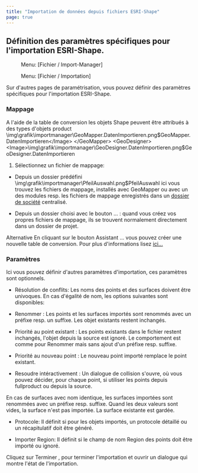 ```yaml
---
title: "Importation de données depuis fichiers ESRI-Shape"
page: true
---
```

## D&#233;finition des param&#232;tres sp&#233;cifiques pour l&#39;importation ESRI-Shape.
<GeoMapper> <Menu> Menu: [Fichier / Import-Manager] </Menu> </GeoMapper><GeoDesigner> <Menu> Menu: [Fichier / Importation] </Menu> </GeoDesigner>

Sur d&#39;autres pages de param&#233;trisation, vous pouvez d&#233;finir des param&#232;tres sp&#233;cifiques pour l&#39;importation ESRI-Shape.

### Mappage
A l&#39;aide de la table de conversion les objets Shape peuvent &#234;tre attribu&#233;s &#224; des types d&#39;objets  <Placeholder>product</Placeholder> 
<GeoMapper>
<Image>\img\grafik\importmanager\GeoMapper.DatenImportieren.png$GeoMapper.DatenImportieren</Image>
</GeoMapper>
<GeoDesigner>
<Image>\img\grafik\importmanager\GeoDesigner.DatenImportieren.png$GeoDesigner.DatenImportieren</Image>
</GeoDesigner>



1. S&#233;lectionnez un fichier de mappage:

- Depuis un dossier pr&#233;d&#233;fini<Image>\img\grafik\importmanager\PfeilAuswahl.png$PfeilAuswahl</Image> ici vous trouvez les fichiers de mappage, install&#233;s avec GeoMapper ou avec un des modules resp. les fichiers de mappage enregistr&#233;s dans un 
[dossier de soci&#233;t&#233;](../datei/programm-einstellungen6)
 centralis&#233;.

- Depuis un dossier choisi avec le bouton <Border>...</Border> : quand vous cr&#233;ez vos propres fichiers de mappage, ils se trouvent normalement directement dans un dossier de projet.





Alternative
 En cliquant sur le bouton  <Border>Assistant ...</Border>  vous pouvez cr&#233;er une nouvelle table de conversion. 
Pour plus d&#39;informations lisez [ici...](../importmanager/shape)


### Param&#232;tres
Ici vous pouvez d&#233;finir d&#39;autres param&#232;tres d&#39;importation, ces param&#232;tres sont optionnels.

- <Bold> R&#233;solution de conflits: </Bold> Les noms des points et des surfaces doivent &#234;tre univoques. En cas d&#39;&#233;galit&#233; de nom, les options suivantes sont disponibles:

- <Italic> Renommer </Italic> : Les points et les surfaces import&#233;s sont renomm&#233;s avec un pr&#233;fixe resp. un suffixe. Les objet existants restent inchang&#233;s.

- <Italic> Priorit&#233; au point existant </Italic> : Les points existants dans le fichier restent inchang&#233;s, l&#39;objet depuis la source est ignor&#233;. Le comportement est comme pour <Italic> Renommer </Italic>  mais sans ajout d&#39;un pr&#233;fixe resp. suffixe.

- <Italic> Priorit&#233; au nouveau point </Italic> : Le nouveau point import&#233; remplace le point existant.

- <Italic> Resoudre int&#233;ractivement </Italic> : Un dialogue de collision s&#39;ouvre, o&#249; vous pouvez d&#233;cider, pour chaque point, si utiliser les points depuis <Placeholder>fullproduct</Placeholder> ou depuis la source. 





<Warning>
En cas de surfaces avec nom identique, les surfaces import&#233;es sont renomm&#233;es avec un pr&#233;fixe resp. suffixe. Quand les deux valeurs sont vides, la surface n&#39;est pas import&#233;e. La surface existante est gard&#233;e.
</Warning>


- <Bold> Protocole: </Bold>  Il d&#233;finit si pour les objets import&#233;s, un protocole d&#233;taill&#233; ou un r&#233;capitulatif doit &#234;tre g&#233;n&#233;r&#233;.

- <Bold> Importer Region: </Bold>  Il d&#233;finit si le champ de nom <Italic> Region </Italic>  des points doit &#234;tre import&#233; ou ignor&#233;.




Cliquez sur  <Border>Terminer</Border> , pour terminer l&#39;importation et ouvrir un dialogue qui montre l&#39;&#233;tat de l&#39;importation.